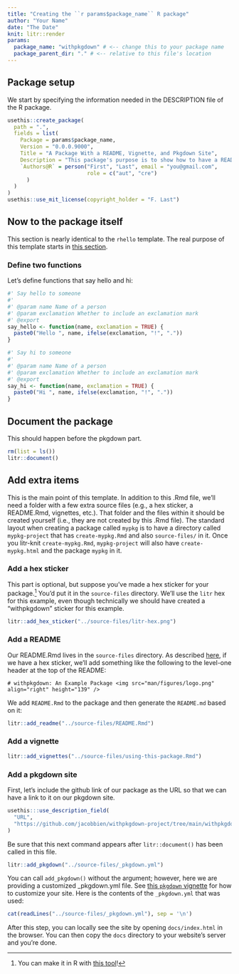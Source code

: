 ```yaml
---
title: "Creating the ``r params$package_name`` R package"
author: "Your Name"
date: "The Date"
knit: litr::render
params:
  package_name: "withpkgdown" # <-- change this to your package name
  package_parent_dir: "." # <-- relative to this file's location
---
```


<!-- This Rmd file contains all the code needed to define an R package.  Press "Knit" in RStudio or more generally run `rmarkdown::render("name-of-this-file.Rmd")` to generate the R package.  Remember that when you want to modify anything about the R package, you should modify this document rather than the package that is outputted.
-->

## Package setup

We start by specifying the information needed in the DESCRIPTION file of the R package.

```r
usethis::create_package(
  path = ".",
  fields = list(
    Package = params$package_name,
    Version = "0.0.0.9000",
    Title = "A Package With a README, Vignette, and Pkgdown Site",
    Description = "This package's purpose is to show how to have a README, vignette, and a pkgdown website using litr.",
    `Authors@R` = person("First", "Last", email = "you@gmail.com",
                         role = c("aut", "cre")
      )
  )
)
usethis::use_mit_license(copyright_holder = "F. Last")
```

## Now to the package itself

This section is nearly identical to the `rhello` template.  The real purpose of this template starts in [this section](#extra).

### Define two functions

Let's define functions that say hello and hi:

```r
#' Say hello to someone
#' 
#' @param name Name of a person
#' @param exclamation Whether to include an exclamation mark
#' @export 
say_hello <- function(name, exclamation = TRUE) {
  paste0("Hello ", name, ifelse(exclamation, "!", "."))
}

#' Say hi to someone
#' 
#' @param name Name of a person
#' @param exclamation Whether to include an exclamation mark
#' @export 
say_hi <- function(name, exclamation = TRUE) {
  paste0("Hi ", name, ifelse(exclamation, "!", "."))
}
```

## Document the package

This should happen before the pkgdown part.

```r
rm(list = ls())
litr::document()
```

## Add extra items {#extra}

This is the main point of this template.  In addition to this .Rmd file, we'll need a folder with a few extra source files (e.g., a hex sticker, a README.Rmd, vignettes, etc.).  That folder and the files within it should be created yourself (i.e., they are not created by this .Rmd file).  The standard layout when creating a package called `mypkg` is to have a directory called `mypkg-project` that has `create-mypkg.Rmd` and also `source-files/` in it.  Once you litr-knit `create-mypkg.Rmd`, `mypkg-project` will also have `create-mypkg.html` and the package `mypkg` in it.

### Add a hex sticker

This part is optional, but suppose you've made a hex sticker for your package.^[You can make it in R with [this tool](https://github.com/GuangchuangYu/hexSticker)!]  You'd put it in the `source-files` directory.  We'll use the `litr` hex for this example, even though technically we should have created a "withpkgdown" sticker for this example.

```r
litr::add_hex_sticker("../source-files/litr-hex.png")
```

### Add a README

Our README.Rmd lives in the `source-files` directory.  As described [here](https://pkgdown.r-lib.org/reference/build_home.html#package-logo), if we have a hex sticker, we'll add something like the following to the level-one header at the top of the README:

```
# withpkgdown: An Example Package <img src="man/figures/logo.png" align="right" height="139" />
```

We add `README.Rmd` to the package and then generate the `README.md` based on it:

```r
litr::add_readme("../source-files/README.Rmd")
```

### Add a vignette

```r
litr::add_vignettes("../source-files/using-this-package.Rmd")
```

### Add a pkgdown site

First, let's include the github link of our package as the URL so that we can have a link to it on our pkgdown site.

```r
usethis:::use_description_field(
  "URL",
  "https://github.com/jacobbien/withpkgdown-project/tree/main/withpkgdown"
)
```

Be sure that this next command appears after `litr::document()` has been called in this file.

```r
litr::add_pkgdown("../source-files/_pkgdown.yml")
```

You can call `add_pkgdown()` without the argument; however, here we are providing a customized _pkgdown.yml file.  See [this `pkgdown` vignette](https://pkgdown.r-lib.org/articles/customise.html) for how to customize your site.  Here is the contents of the `_pkgdown.yml` that was used:

```r
cat(readLines("../source-files/_pkgdown.yml"), sep = '\n')
```

After this step, you can locally see the site by opening `docs/index.html` in the browser.  You can then copy the `docs` directory to your website's server and you're done.